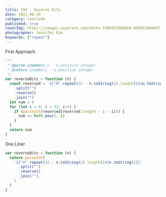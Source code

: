 ```yaml
---
title: 190 - Reverse Bits
date: 2021-06-20
category: leetcode
published: true
coverImg: https://images.unsplash.com/photo-1506553388860-9b9593998447?ixlib=rb-1.2.1&ixid=MnwxMjA3fDB8MHxwaG90by1wYWdlfHx8fGVufDB8fHx8&auto=format&fit=crop&w=1610&q=80
photographer: Jennifer Kim
keywords: ["repeat"]
---
```


First Approach

```js
/**
 * @param {number} n - a positive integer
 * @return {number} - a positive integer
 */
var reverseBits = function (n) {
  const reversed = `${"0".repeat(32 - n.toString(2).length)}${n.toString(2)}`
    .split("")
    .reverse()
    .join("")
  let num = 0
  for (let i = 0; i < 32; i++) {
    if (parseInt(reversed[reversed.length - 1 - i])) {
      num += Math.pow(2, i)
    }
  }
  return num
}
```

One Liner

```js
var reverseBits = function (n) {
  return parseInt(
    `${"0".repeat(32 - n.toString(2).length)}${n.toString(2)}`
      .split("")
      .reverse()
      .join(""),
    2
  )
}
```
